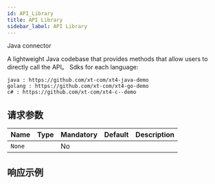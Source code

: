 ```yaml
---
id: API_Library
title: API Library
sidebar_label: API Library
---
```


Java connector

A lightweight Java codebase that provides methods that allow users to directly call the API。 Sdks for each language:

    java : https://github.com/xt-com/xt4-java-demo
    golang : https://github.com/xt-com/xt4-go-demo
    c# : https://github.com/xt-com/xt4-c--demo

## 请求参数

| Name   | Type | Mandatory | Default | Description |
| ------ | ---- | --------- | ------- | ----------- |
| `None` |      | No        |         |             |

## 响应示例
